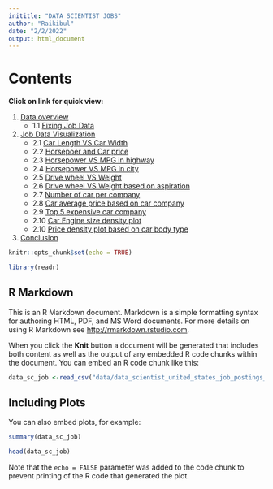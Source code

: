 ```yaml
---
inititle: "DATA SCIENTIST JOBS"
author: "Raikibul"
date: "2/2/2022"
output: html_document
---
```




# Contents

**Click on link for quick view:**

1. [Data overview](#data_overview)
      - 1.1 [Fixing Job Data](#fixing_car)
      
2. [Job Data Visualization](#job_viz)  
      - 2.1 [Car Length VS Car Width](#carlw)  
      - 2.2 [Horsepoer and Car price](#carhp)  
      - 2.3 [Horsepower VS MPG in highway](#carmh)  
      - 2.4 [Horsepower VS MPG in city](#carch)  
      - 2.5 [Drive wheel VS Weight](#cardw)  
      - 2.6 [Drive wheel VS Weight based on aspiration](#cardwa) 
      - 2.7 [Number of car per company](#carnb)  
      - 2.8 [Car average price based on car company](#carpc)  
      - 2.9 [Top 5 expensive car company](#cartpc)  
      - 2.10 [Car Engine size density plot](#card)
      - 2.10 [Price density plot based on car body type](#carpl)
3. [Conclusion](#car_con)  
      


```r
knitr::opts_chunk$set(echo = TRUE)

library(readr)
```

## R Markdown

This is an R Markdown document. Markdown is a simple formatting syntax for authoring HTML, PDF, and MS Word documents. For more details on using R Markdown see <http://rmarkdown.rstudio.com>.

When you click the **Knit** button a document will be generated that includes both content as well as the output of any embedded R code chunks within the document. You can embed an R code chunk like this:

```r
data_sc_job <-read_csv("data/data_scientist_united_states_job_postings_jobspikr.csv")
```

## Including Plots

You can also embed plots, for example:

```r
summary(data_sc_job)
```


```r
head(data_sc_job)
```

Note that the `echo = FALSE` parameter was added to the code chunk to prevent printing of the R code that generated the plot.
